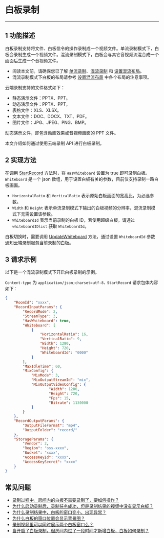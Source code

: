 # 白板录制
---
## 1 功能描述

白板录制支持将文件、白板信令的操作录制成一个视频文件。单流录制模式下，白板会录制生成一个视频文件。混流录制模式下，白板会与其它音视频流混合成一个画面后生成一个音视频文件。
<Note title="说明">

- 阅读本文前，请确保您已了解 [单流录制](./Single%20Stream%20Recording.mdx)、[混流录制](./Mixed%20Stream%20Recording.mdx) 和 [设置混流布局](./Set%20the%20Mixed%20Flow%20Layout.mdx)。 
- 混流录制模式下白板的布局请参考 [设置混流布局](./Set%20the%20Mixed%20Flow%20Layout.mdx) 中各个布局的注意事项。
</Note>

云端录制支持的文件格式如下：
- 静态演示文件：PPTX、PPT。
- 动态演示文件：PPTX、PPT。
- 表格文件：XLS、XLSX。
- 文本文件：DOC、DOCX、TXT、PDF。
- 图片文件：JPG、JPEG、PNG、BMP。

<Note title="说明">

动态演示文件，即包含动画效果或音视频画面的 PPT 文件。
</Note>

本文介绍如何通过使用云端录制 API 进行白板录制。


## 2 实现方法

在调用 [StartRecord](/cloud-recording-server/start)  方法时，将 `HasWhiteboard` 设置为 true 即可录制白板。 `Whiteboard` 是一个 json 数组，用于设置白板有关的参数，目前仅支持录制一路白板画面。

<Warning title="注意">

* `HorizontalRatio` 和 `VerticalRatio` 表示原始白板画面的宽高比，为必选参数。  
* `Width` 和 `Height` 表示单流录制模式下输出的白板视频的分辨率，混流录制模式下无需设置该参数。  
* `WhiteboardId` 表示当前录制的白板 ID，若使用超级白板，请通过 `whiteboardIDlist` 获取 `WhiteboardId`。
</Warning>

白板切换时，需要调用 [UpdateWhiteboard](/cloud-recording-server/update-whiteboard) 方法，通过设置 `WhiteboardId` 参数通知云端录制服务当前录制的白板。

## 3 请求示例

以下是一个混流录制模式下开启白板录制的示例。

`Content-type` 为 `application/json;charset=utf-8，StartRecord` 请求包体内容如下：

```json
{
	"RoomId": "xxxx",
	"RecordInputParams": {
		"RecordMode": 2,
		"StreamType": 3,
		"HasWhiteboard": true,
		"Whiteboard": [
			{
				"HorizontalRatio": 16,
				"VerticalRatio": 9,
				"Width": 1280,
				"Height": 720,
				"WhiteboardId": "0000"
			}
		],
		"MaxIdleTime": 60,
		"MixConfig": {
			"MixMode": 3,
			"MixOutputStreamId": "mix",
			"MixOutputVideoConfig": {
	                "Width": 1280, 
	                "Height": 720, 
	                "Fps": 15, 
	                "Bitrate": 1130000
	        }
		}
	},
	"RecordOutputParams": {
		"OutputFileFormat": "mp4",
		"OutputFolder": "record/"
	},
	"StorageParams": {
		"Vendor": 2,
		"Region": "oss-xxxx",
		"Bucket": "xxxx",
		"AccessKeyId": "xxxx",
		"AccessKeySecret": "xxxx"
	}
}
```

## 常见问题

- [录制过程中，房间内的白板不需要录制了，要如何操作？](https://doc-zh.zego.im/faq/excludeWhiteBoardDuringRecording)
- [为什么启动录制后，录制任务成功，但是录制结果的视频中没有显示白板？](https://doc-zh.zego.im/faq/No_Whiteboard)
- [为什么录制结果中，白板的窗口变小，出现异常？](https://doc-zh.zego.im/faq/whiteboard_small)
- [为什么白板的窗口位置会显示背景图？](https://doc-zh.zego.im/faq/whiteboard_backgroud)
- [录制视频里可以同时展示两个白板窗口么？](https://doc-zh.zego.im/faq/Record2Board)
- [当开启了白板录制，但房间内过了一段时间才新增白板，白板如何录制？](https://doc-zh.zego.im/faq/delay_board_record)
